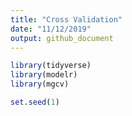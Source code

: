 ```yaml
---
title: "Cross Validation"
date: "11/12/2019"
output: github_document
---
```


```r
library(tidyverse)
library(modelr)
library(mgcv)

set.seed(1)
```

```r

```

